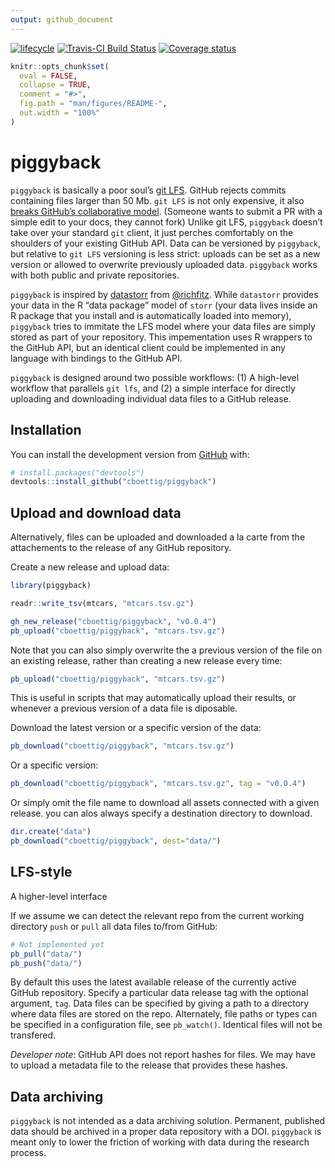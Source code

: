 ```yaml
---
output: github_document
---
```


<!-- README.md is generated from README.Rmd. Please edit that file -->

[![lifecycle](https://img.shields.io/badge/lifecycle-experimental-orange.svg)](https://www.tidyverse.org/lifecycle/#experimental)
[![Travis-CI Build Status](https://travis-ci.org/cboettig/piggyback.svg?branch=master)](https://travis-ci.org/cboettig/piggyback)
[![Coverage status](https://codecov.io/gh/cboettig/piggyback/branch/master/graph/badge.svg)](https://codecov.io/github/cboettig/piggyback?branch=master)


```r
knitr::opts_chunk$set(
  eval = FALSE,
  collapse = TRUE,
  comment = "#>",
  fig.path = "man/figures/README-",
  out.width = "100%"
)
```

# piggyback

`piggyback` is basically a poor soul's [git LFS](https://git-lfs.github.com/).  GitHub rejects commits containing files larger than 50 Mb.  `git LFS` is not only expensive, it also [breaks GitHub's collaborative model](https://medium.com/@megastep/github-s-large-file-storage-is-no-panacea-for-open-source-quite-the-opposite-12c0e16a9a91). (Someone wants to submit a PR with a simple edit to your docs, they cannot fork)
Unlike git LFS, `piggyback` doesn't take over your standard `git` client, it just perches comfortably on the shoulders of your existing GitHub API.  Data can be versioned by `piggyback`, but relative to `git LFS` versioning is less strict: uploads can be set as a new version or allowed to overwrite previously uploaded data.  `piggyback` works with both public and private repositories.  

`piggyback` is inspired by [datastorr](https://github.com/ropenscilabs/datastorr) from [\@richfitz](http://github.com/richfitz). While `datastorr` provides your data in the R "data package" model of `storr` (your data lives inside an R package that you install and is automatically loaded into memory), `piggyback` tries to immitate the LFS model where your data files are simply stored as part of your repository.  This impementation uses R wrappers to the GitHub API, but an identical client could be implemented in any language with bindings to the GitHub API. 

`piggyback` is designed around two possible workflows: (1) A high-level workflow that parallels `git lfs`, and (2) a simple interface for directly uploading and downloading individual data files to a GitHub release.

## Installation

You can install the development version from [GitHub](https://github.com/) with:

``` r
# install.packages("devtools")
devtools::install_github("cboettig/piggyback")
```



## Upload and download data

Alternatively, files can be uploaded and downloaded a la carte from the attachements to the release of any GitHub repository.  

Create a new release and upload data:

```r
library(piggyback)

readr::write_tsv(mtcars, "mtcars.tsv.gz")

gh_new_release("cboettig/piggyback", "v0.0.4")
pb_upload("cboettig/piggyback", "mtcars.tsv.gz")
```

Note that you can also simply overwrite the a previous version of the file on an existing release, rather than creating a new release every time:

```r
pb_upload("cboettig/piggyback", "mtcars.tsv.gz")
```

This is useful in scripts that may automatically upload their results, or whenever a previous version of a data file is diposable.  

Download the latest version or a specific version of the data:

```r
pb_download("cboettig/piggyback", "mtcars.tsv.gz")
```

Or a specific version:

```r
pb_download("cboettig/piggyback", "mtcars.tsv.gz", tag = "v0.0.4")
```

Or simply omit the file name to download all assets connected with a given release.  you can alos always specify a destination directory to download. 

```r
dir.create("data")
pb_download("cboettig/piggyback", dest="data/")
```

## LFS-style

A higher-level interface 

If we assume we can detect the relevant repo from the current working directory
`push` or `pull` all data files to/from GitHub:

```r
# Not implemented yet
pb_pull("data/")
pb_push("data/")
```

By default this uses the latest available release of the currently active GitHub repository. Specify a particular data release tag with the optional argument, `tag`. Data files can be specified by giving a path to a directory where data files are stored on the repo.  Alternately, file paths or types can be specified in a configuration file, see `pb_watch()`.  Identical files will not be transfered. 

*Developer note*: GitHub API does not report hashes for files.  We may have to upload a metadata file to the release that provides these hashes.  


## Data archiving

`piggyback` is not intended as a data archiving solution.  Permanent, published data should be archived in a proper data repository with a DOI.  `piggyback` is meant only to lower the friction of working with data during the research process.

